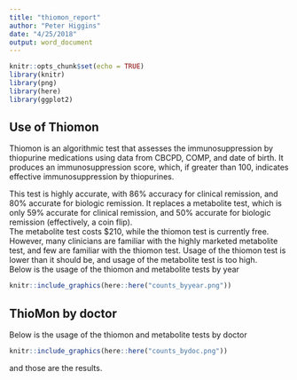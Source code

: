 ```yaml
---
title: "thiomon_report"
author: "Peter Higgins"
date: "4/25/2018"
output: word_document
---
```




```r
knitr::opts_chunk$set(echo = TRUE)
library(knitr)
library(png)
library(here)
library(ggplot2)
```

## Use of Thiomon

Thiomon is an algorithmic test that assesses the immunosuppression by thiopurine medications using data from CBCPD, COMP, and date of birth. It produces an immunosuppression score, which, if greater than 100, indicates effective immunosuppression by thiopurines.
<br>

This test is highly accurate, with 86% accuracy for clinical remission, and 80% accurate for biologic remission.
It replaces a metabolite test, which is only 59% accurate for clinical remission, and 50% accurate for biologic remission (effectively, a coin flip).
<br>
The metabolite test costs $210, while the thiomon test is currently free.
<br>
However, many clinicians are familiar with the highly marketed metabolite test, and few are familiar with the thiomon test.
Usage of the thiomon test is lower than it should be, and usage of the metabolite test is too high.
<br>
Below is the usage of the thiomon and metabolite tests by year

```r
knitr::include_graphics(here::here("counts_byyear.png"))
```

## ThioMon by doctor

Below is the usage of the thiomon and metabolite tests by doctor

```r
knitr::include_graphics(here::here("counts_bydoc.png"))
```
and those are the results.
